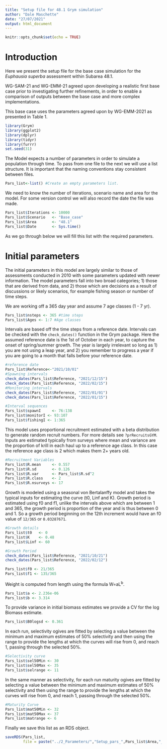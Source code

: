 ```yaml
---
title: "Setup file for 48.1 Grym simulation"
author: "Dale Maschette"
date: "27/07/2021"
output: html_document
---
```


```r
knitr::opts_chunk$set(echo = TRUE)
```


# Introduction

Here we present the setup file for the base case simulation for the *Euphausia superba* assessment within Subarea 48.1. 

WG-SAM-21 and WG-EMM-21 agreed upon developing a realistic first base case prior to investigating further refinements, in order to enable a comparison of outputs between the base case and more complex implementations.

This base case uses the parameters agreed upon by WG-EMM-2021 as presented in Table 1. 


```r
library(Grym)
library(ggplot2)
library(dplyr)
library(tidyr)
library(furrr)
set.seed(31)
```


The Model expects a number of parameters in order to simulate a population through time. To pass from one file to the next we will use a list structure. It is important that the naming conventions stay consistent between files. 

```r
Pars_list<-list() #Create an empty parameters list. 
```

We need to know the number of iterations, scenario name and area for the model. For some version control we will also record the date the file was made. 
```r
Pars_list$Iterations <- 10000
Pars_list$Scenario   <- "Base_case"
Pars_list$Area       <- "48.1"
Pars_list$Date       <- Sys.time()
```

As we go through below we will fill this list with the required parameters. 

# Initial parameters
The initial parameters in this model are largely similar to those of assessments conducted in 2010 with some parameters updated with newer information. The model parameters fall into two broad categories; 1) those that are derived from data, and 2) those which are decisions as a result of discussions or likely scenarios, for example fishing season or number of time steps.

We are working off a 365 day year and assume 7 age classes (1 - 7 yr). 

```r
Pars_list$nsteps <- 365 #time steps
Pars_list$Ages <- 1:7 #Age classes
```

Intervals are based off the time steps from a reference date. Intervals can be checked with the `check_dates()` function in the Grym package. Here the assumed reference date is the 1st of October in each year, to capture the onset of spring/summer growth. The year is largely irrelevant so long as 1) you are not using a leap year, and 2) you remember to progress a year if you are going to a month that falls before your reference date. 
```r
#reference date
Pars_list$Reference<-"2021/10/01"
#Spawning intervals
check_dates(Pars_list$Reference, "2021/12/15")
check_dates(Pars_list$Reference, "2022/02/15")
#Monitoring intervals
check_dates(Pars_list$Reference, "2022/01/01")
check_dates(Pars_list$Reference, "2022/01/15")
```

```r
#Interval sequences
Pars_list$spawnI	 <- 76:138
Pars_list$monitorI <- 93:107
Pars_list$fishingI <- 1:365
```

This model uses proportional recruitment estimated with a beta distribution to generate random recruit numbers. For more details see `?prRecruitsGYM`. Inputs are estimated typically from surveys where mean and variance are the proportion of krill in each haul up to a reference age class. In this case the reference age class is 2 which makes them 2+ years old. 

```r
#Recruitment Variables
Pars_list$R.mean     <- 0.557 
Pars_list$R.sd       <- 0.126
Pars_list$R.var      <- Pars_list$R.sd^2
Pars_list$R.class    <- 2
Pars_list$R.nsurveys <- 17
```

Growth is modeled using a seasonal von Bertalanffy model and takes the typical inputs for estimating the curve (t0, Linf and K). Growth period is estimated using f0 and f1, unlike the intervals above which are between 1 and 365, the growth period is proportion of the year and is thus between 0 and 1. So a growth period beginning on the 12th increment would have an f0 value of `12/365` or `0.03287671`. 

```r
#Growth details 
Pars_list$t0   <- 0
Pars_list$K    <- 0.48
Pars_list$Linf <- 60

#Growth Period
check_dates(Pars_list$Reference, "2021/10/21")
check_dates(Pars_list$Reference, "2022/02/12")

Pars_list$f0 <- 21/365
Pars_list$f1 <- 135/365
```

Weight is computed from length using the formula W=aL<sup>b</sup>. 
```r
Pars_list$a <- 2.236e-06
Pars_list$b <- 3.314
```

To provide variance in initial biomass estimates we provide a CV for the log Biomass estimate. 
```r
Pars_list$B0logsd <- 0.361
```

In each run, selectivity ogives are fitted by selecting a value between the minimum and maximum estimates of 50% selectivity and then using the range to provide the lengths at which the curves will rise from 0, and reach 1, passing through the selected 50%. 
```r
#Selectivity curve
Pars_list$sel50Min <- 30
Pars_list$sel50Max <- 35
Pars_list$selrange <- 11
```

In the same manner as selectivity, for each run maturity ogives are fitted by selecting a value between the minimum and maximum estimates of 50% selectivity and then using the range to provide the lengths at which the curves will rise from 0, and reach 1, passing through the selected 50%. 
```r
#Maturity Curve
Pars_list$mat50Min <- 32
Pars_list$mat50Max <- 37
Pars_list$matrange <- 6
```

Finally we save this list as an RDS object. 

```r
saveRDS(Pars_list, 
        file = paste("../2_Parameters/","Setup_pars_",Pars_list$Area,"_",Pars_list$Scenario,".rds", sep=""))
```

